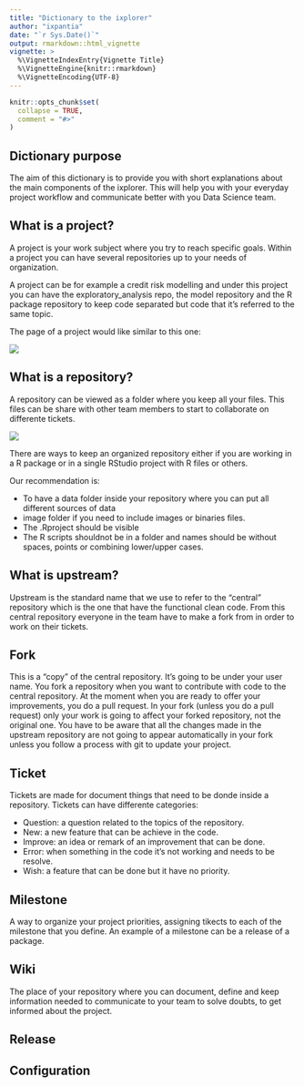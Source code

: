 ```yaml
---
title: "Dictionary to the ixplorer"
author: "ixpantia"
date: "`r Sys.Date()`"
output: rmarkdown::html_vignette
vignette: >
  %\VignetteIndexEntry{Vignette Title}
  %\VignetteEngine{knitr::rmarkdown}
  %\VignetteEncoding{UTF-8}
---
```


```r
knitr::opts_chunk$set(
  collapse = TRUE,
  comment = "#>"
)
```

## Dictionary purpose

The aim of this dictionary is to provide you with short explanations about the
main components of the ixplorer. This will help you with your everyday project
workflow and communicate better with you Data Science team.

## What is a project?

A project is your work subject where you try to reach specific goals. Within a 
project you can have several repositories up to your needs of organization. 

A project can be for example a credit risk modelling and under this project you
can have the exploratory_analysis repo, the model repository and the R package
repository to keep code separated but code that it's referred to the same topic.

The page of a project would like similar to this one:

![](img/project.png)

## What is a repository?

A repository can be viewed as a folder where you keep all your files. This files
can be share with other team members to start to collaborate on differente tickets.

![](img/repo.png)

There are ways to keep an organized repository either if you are working in a
R package or in a single RStudio project with  R files or others.

Our recommendation is:

- To have a data folder inside your repository where you can put all different
sources of data
- image folder if you need to include images or binaries files.
- The .Rproject should be visible
- The R scripts shouldnot be in a folder and names should be without spaces,
points or combining lower/upper cases.

## What is upstream?

Upstream is the standard name that we use to refer to the "central" repository
which is the one that have the functional clean code. From this central repository
everyone in the team have to make a fork from in order to work on their tickets.

## Fork

This is a "copy" of the central repository. It's going to be under your user 
name. You fork a repository when you want to contribute with code to the
central repository. At  the moment when you are ready to offer your improvements, 
you do a pull request. In your fork (unless you do a pull request) only your
work is going to affect your forked repository, not the original one.
You have to be aware that all the changes made in the upstream repository
are not going to appear automatically in your fork unless you follow a process
with git to update your project.

## Ticket

Tickets are made for document things that need to be donde inside a repository.
Tickets can have differente categories:

 - Question: a question related to the topics of the repository.
 - New: a new feature that can be achieve in the code.
 - Improve: an idea or remark of an improvement that can be done.
 - Error: when something in the code it's not working and needs to be resolve.
 - Wish: a feature that can be done but it have no priority.
 
## Milestone

A way to organize your project priorities, assigning tikects to each of the 
milestone that you define. An example of a milestone can be a release of a package.

## Wiki

The place of your repository where you can document, define and keep information
needed to communicate to your team to solve doubts, to get informed about the
project.

## Release

## Configuration

